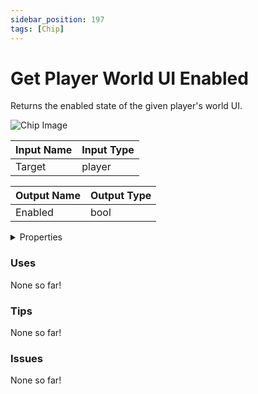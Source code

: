 ```yaml
---
sidebar_position: 197
tags: [Chip]
---
```


# Get Player World UI Enabled

Returns the enabled state of the given player's world UI.



![Chip Image](/svg/36ad6c98-0fb8-43a0-bf8d-0784394d2d28.svg)

| Input Name | Input Type |
|-----------|-----------|
| Target | player |

| Output Name | Output Type |
|-----------|-----------|
| Enabled | bool |


<details>
  <summary>Properties</summary>
  <div>
    <div>
    <table>
      <thead>
        <tr>
          <th>Is beta required?</th>
          <th>❌</th>
        </tr>
        <tr>
          <th>Is this chip a trolling risk?</th>
          <th>❌</th>
        </tr>
        <tr>
          <th>Chip UUPD</th>
          <th>._uuid</th>
        </tr>
      </thead>
    </table>
    </div>
  </div>
</details>

### Uses

None so far!

### Tips

None so far!

### Issues

None so far!